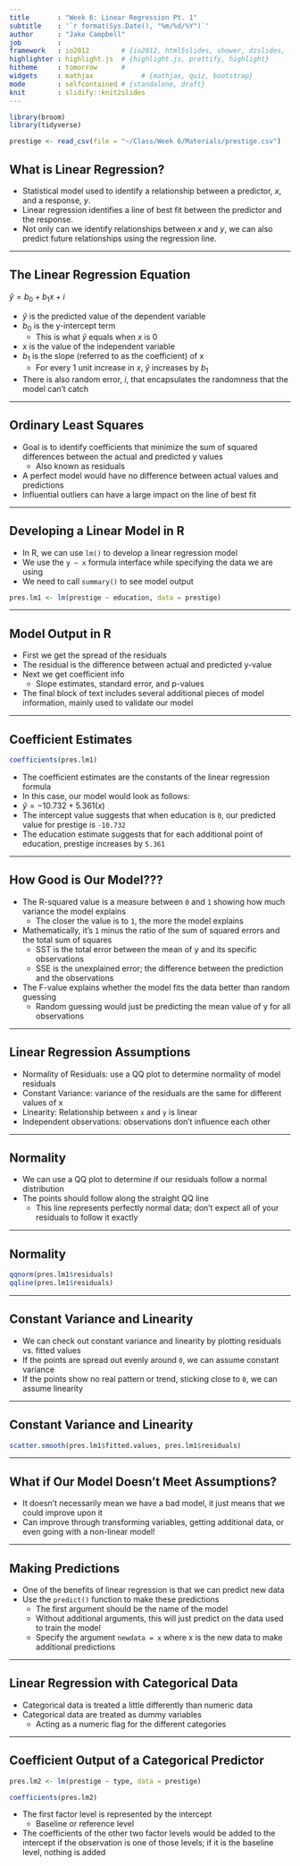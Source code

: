 ```yaml
---
title       : "Week 6: Linear Regression Pt. 1"
subtitle    : '`r format(Sys.Date(), "%m/%d/%Y")`'
author      : "Jake Campbell"
job         : 
framework   : io2012        # {io2012, html5slides, shower, dzslides, ...}
highlighter : highlight.js  # {highlight.js, prettify, highlight}
hitheme     : tomorrow      # 
widgets     : mathjax            # {mathjax, quiz, bootstrap}
mode        : selfcontained # {standalone, draft}
knit        : slidify::knit2slides
---
```


```r
library(broom)
library(tidyverse)

prestige <- read_csv(file = "~/Class/Week 6/Materials/prestige.csv")
```

## What is Linear Regression?

- Statistical model used to identify a relationship between a predictor, $x$, and a response, $y$.
- Linear regression identifies a line of best fit between the predictor and the response.
- Not only can we identify relationships between $x$ and $y$, we can also predict future relationships using the regression line. 

---

## The Linear Regression Equation

$\hat{y} = b_{0} + b_{1}x + i$

- $\hat{y}$ is the predicted value of the dependent variable
- $b_{0}$ is the y-intercept term 
  + This is what $\hat{y}$ equals when $x$ is 0
- $x$ is the value of the independent variable
- $b_{1}$ is the slope (referred to as the coefficient) of x
  + For every 1 unit increase in $x$, $\hat{y}$ increases by $b_{1}$
- There is also random error, $i$, that encapsulates the randomness that the model can't catch

---

## Ordinary Least Squares

- Goal is to identify coefficients that minimize the sum of squared differences between the actual and predicted y values
  + Also known as residuals
- A perfect model would have no difference between actual values and predictions
- Influential outliers can have a large impact on the line of best fit

---

## Developing a Linear Model in R

- In R, we can use `lm()` to develop a linear regression model
- We use the `y ~ x` formula interface while specifying the data we are using
- We need to call `summary()` to see model output

```r
pres.lm1 <- lm(prestige ~ education, data = prestige)
```

---

## Model Output in R

- First we get the spread of the residuals
- The residual is the difference between actual and predicted y-value
- Next we get coefficient info
  + Slope estimates, standard error, and p-values
- The final block of text includes several additional pieces of model information, mainly used to validate our model

---

## Coefficient Estimates

```r
coefficients(pres.lm1)
```

- The coefficient estimates are the constants of the linear regression formula
- In this case, our model would look as follows:
 + $\hat{y} = -10.732 + 5.361(x)$
- The intercept value suggests that when education is `0`, our predicted value for prestige is `-10.732`
- The education estimate suggests that for each additional point of education, prestige increases by `5.361`

---

## How Good is Our Model???

- The R-squared value is a measure between `0` and `1` showing how much variance the model explains
  + The closer the value is to `1`, the more the model explains
- Mathematically, it's `1` minus the ratio of the sum of squared errors and the total sum of squares
  + SST is the total error between the mean of y and its specific observations
  + SSE is the unexplained error; the difference between the prediction and the observations
- The F-value explains whether the model fits the data better than random guessing
  + Random guessing would just be predicting the mean value of y for all observations

---

## Linear Regression Assumptions

- Normality of Residuals: use a QQ plot to determine normality of model residuals
- Constant Variance: variance of the residuals are the same for different values of x
- Linearity: Relationship between `x` and `y` is linear
- Independent observations: observations don't influence each other

---

## Normality

- We can use a QQ plot to determine if our residuals follow a normal distribution
- The points should follow along the straight QQ line
  + This line represents perfectly normal data; don't expect all of your residuals to follow it exactly

---

## Normality

```r
qqnorm(pres.lm1$residuals)
qqline(pres.lm1$residuals)
```

---

## Constant Variance and Linearity

- We can check out constant variance and linearity by plotting residuals vs. fitted values
- If the points are spread out evenly around `0`, we can assume constant variance
- If the points show no real pattern or trend, sticking close to `0`, we can assume linearity

---

## Constant Variance and Linearity

```r
scatter.smooth(pres.lm1$fitted.values, pres.lm1$residuals)
```

---

## What if Our Model Doesn't Meet Assumptions?

- It doesn't necessarily mean we have a bad model, it just means that we could improve upon it
- Can improve through transforming variables, getting additional data, or even going with a non-linear model!

---

## Making Predictions

- One of the benefits of linear regression is that we can predict new data
- Use the `predict()` function to make these predictions
  + The first argument should be the name of the model
  + Without additional arguments, this will just predict on the data used to train the model
  + Specify the argument `newdata = x` where x is the new data to make additional predictions

---

## Linear Regression with Categorical Data

- Categorical data is treated a little differently than numeric data
- Categorical data are treated as dummy variables
  + Acting as a numeric flag for the different categories

---

## Coefficient Output of a Categorical Predictor

```r
pres.lm2 <- lm(prestige ~ type, data = prestige)

coefficients(pres.lm2)
```

- The first factor level is represented by the intercept
  + Baseline or reference level
- The coefficients of the other two factor levels would be added to the intercept if the observation is one of those levels; if it is the baseline level, nothing is added